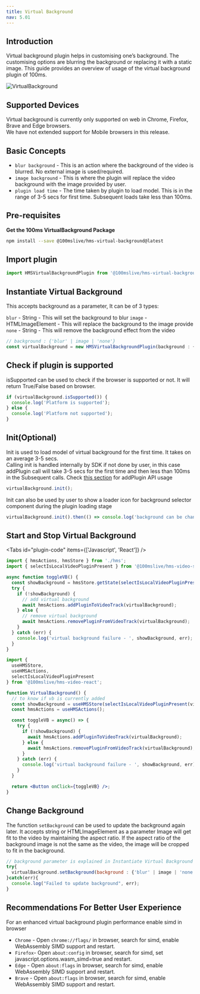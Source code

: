 ```yaml
---
title: Virtual Background
nav: 5.01
---
```


## Introduction

Virtual background plugin helps in customising one’s background. The customising options are blurring the background or replacing it with a static image.
This guide provides an overview of usage of the virtual background plugin of 100ms.

![VirtualBackground](/docs/v2/virtual.gif)

## Supported Devices

Virtual background is currently only supported on web in Chrome, Firefox, Brave and Edge browsers.<br/>
We have not extended support for Mobile browsers in this release.

## Basic Concepts

-   `blur background` - This is an action where the background of the video is blurred. No external image is used/required.
-   `image background` - This is where the plugin will replace the video background with the image provided by user.
-   `plugin load time` - The time taken by plugin to load model. This is in the range of 3-5 secs for first time. Subsequent loads take less than 100ms.

## Pre-requisites

**Get the 100ms VirtualBackground Package**

```bash
npm install --save @100mslive/hms-virtual-background@latest
```

## Import plugin

```jsx
import HMSVirtualBackgroundPlugin from '@100mslive/hms-virtual-background';
```

## Instantiate Virtual Background

This accepts background as a parameter, It can be of 3 types:

`blur` - String - This will set the background to blur
`image` - HTMLImageElement - This will replace the background to the image provide
`none` - String - This will remove the background effect from the video

```jsx
// background : {'blur' | image | 'none'}
const virtualBackground = new HMSVirtualBackgroundPlugin(background : {'blur' | image | 'none'});
```

## Check if plugin is supported

isSupported can be used to check if the browser is supported or not.
It will return True/False based on browser.

```jsx
if (virtualBackground.isSupported()) {
  console.log('Platform is supported');
} else {
  console.log('Platform not supported');
}
```

## Init(Optional)

Init is used to load model of virtual background for the first time.
It takes on an average 3-5 secs.<br/>
Calling init is handled internally by SDK if not done by user, in this case addPlugin call will
take 3-5 secs for the first time and then less than 100ms in the Subsequent calls.
Check [this section](#add-and-remove-plugin) for addPlugin API usage

```jsx
virtualBackground.init();
```

Init can also be used by user to show a loader icon for background selector component during the plugin loading stage

```jsx
virtualBackground.init().then(() => console.log('background can be changed now'));
```

## Start and Stop Virtual Background

<Tabs id="plugin-code" items={['Javascript', 'React']} />

<Tab id='plugin-code-0'>

```js
import { hmsActions, hmsStore } from './hms';
import { selectIsLocalVideoPluginPresent } from '@100mslive/hms-video-store';

async function toggleVB() {
  const showBackground = hmsStore.getState(selectIsLocalVideoPluginPresent(virtualBackground.getName()));
  try {
    if (!showBackground) {
      // add virtual background
      await hmsActions.addPluginToVideoTrack(virtualBackground);
    } else {
      // remove virtual background
      await hmsActions.removePluginFromVideoTrack(virtualBackground);
    }
  } catch (err) {
    console.log('virtual background failure - ', showBackground, err);
  }
}
```

</Tab>

<Tab id='plugin-code-1'>

```jsx
import {
  useHMSStore,
  useHMSActions,
  selectIsLocalVideoPluginPresent
} from '@100mslive/hms-video-react';

function VirtualBackground() {
  // to know if vb is currently added
  const showBackground = useHMSStore(selectIsLocalVideoPluginPresent(virtualBackground.getName()));
  const hmsActions = useHMSActions();

  const toggleVB = async() => {
    try {
      if (!showBackground) {
        await hmsActions.addPluginToVideoTrack(virtualBackground);
      } else {
        await hmsActions.removePluginFromVideoTrack(virtualBackground);
      }
    } catch (err) {
      console.log('virtual background failure - ', showBackground, err);
    }
  }

  return <Button onClick={toggleVB} />;
}
```

</Tab>

## Change Background

The function `setBackground` can be used to update the background again later.
It accepts string or HTMLImageElement as a parameter
Image will get fit to the video by maintaining the aspect ratio.
If the aspect ratio of the background image is not the same as the video, the image will be cropped to fit in the background.

```jsx
// background parameter is explained in Instantiate Virtual Background section
try{
  virtualBackground.setBackground(background : {'blur' | image | 'none'});
}catch(err){
  console.log("Failed to update background", err);
}
```

## Recommendations For Better User Experience

For an enhanced virtual background plugin performance enable simd in browser

-   `Chrome` - Open `chrome://flags/` in browser, search for simd, enable WebAssembly SIMD support and restart.
-   `Firefox`- Open `about:config` in browser, search for simd, set javascript.options.wasm_simd=true and restart.
-   `Edge` - Open `about:flags` in browser, search for simd, enable WebAssembly SIMD support and restart.
-   `Brave` - Open `about:flags` in browser, search for simd, enable WebAssembly SIMD support and restart.
